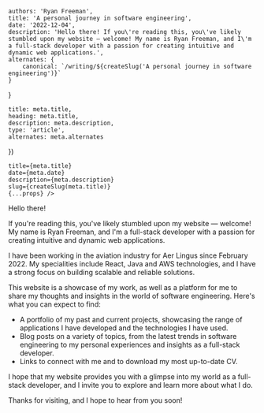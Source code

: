 
    authors: 'Ryan Freeman',
    title: 'A personal journey in software engineering',
    date: '2022-12-04',
    description: 'Hello there! If you\'re reading this, you\'ve likely stumbled upon my website — welcome! My name is Ryan Freeman, and I\'m a full-stack developer with a passion for creating intuitive and dynamic web applications.',
    alternates: {
        canonical: `/writing/${createSlug('A personal journey in software engineering')}`
    }
}

    title: meta.title,
    heading: meta.title,
    description: meta.description,
    type: 'article',
    alternates: meta.alternates
})

    title={meta.title}
    date={meta.date}
    description={meta.description}
    slug={createSlug(meta.title)}
    {...props} />

Hello there!

If you're reading this, you've likely stumbled upon my website — welcome! My name is Ryan Freeman, and I'm a full-stack developer
with a passion for creating intuitive and dynamic web applications.

I have been working in the aviation industry for Aer Lingus since February 2022. My specialities include React, Java
and AWS technologies, and I have a strong focus on building scalable and reliable solutions.

This website is a showcase of my work, as well as a platform for me to share my thoughts and insights in the world of software engineering.
Here's what you can expect to find:

- A portfolio of my past and current projects, showcasing the range of applications I have developed and the technologies I have used.
- Blog posts on a variety of topics, from the latest trends in software engineering to my personal experiences and insights as a full-stack developer.
- Links to connect with me and to download my most up-to-date CV.

I hope that my website provides you with a glimpse into my world as a full-stack developer, and I invite you to explore and learn more about what I do.

Thanks for visiting, and I hope to hear from you soon!
